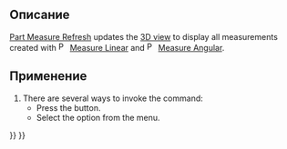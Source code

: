 <languages/>

<div class="mw-translate-fuzzy">
{{Docnav/ru
|[[Part_Measure_Angular/ru|Measure Angular]]
|[[Part_Measure_Clear_All/ru|Clear All]]
|[[Part_Workbench/ru|Part]]
|IconL=Part_Measure_Angular.svg
|IconR=Part_Measure_Clear_All.svg
|IconC=Workbench_Part.svg
}}
</div>

{{VeryImportantMessage|This command is obsolete, it is not available in {{VersionPlus|1.0}}.<br>Use [[Image:Std_Measure.svg|24px]] [[Std_Measure|Std Measure]] instead.}}

<div class="mw-translate-fuzzy">
{{GuiCommand/ru
|Name=Part Measure Refresh
|Name/ru=Part Measure Refresh
|MenuLocation=Measure → Refresh
|Workbenches=[[Part_Workbench/ru|Part]]
|SeeAlso=[[Part_Measure_Linear/ru|Measure Linear]], [[Part_Measure_Angular/ru|Measure Angular]]
}}
</div>

<span id="Description"></span>
==Описание==

[[Part_Measure_Refresh|Part Measure Refresh]] updates the [[3D_view|3D view]] to display all measurements created with [[Image:Part Measure Linear.svg|16px]] [[Part_Measure_Linear|Measure Linear]] and [[Image:Part_Measure_Angular.svg|16px]] [[Part_Measure_Angular|Measure Angular]].

<span id="Usage"></span>
==Применение==

# There are several ways to invoke the command:
#* Press the {{Button|[[Image:Part_Measure_Refresh.svg|16px]] [[Part_Measure_Refresh|Refresh]]}} button.
#* Select the {{MenuCommand|Measure → [[Image:Part_Measure_Refresh.svg|16px]] Refresh}} option from the menu.


<div class="mw-translate-fuzzy">
{{Docnav/ru
|[[Part_Measure_Angular/ru|Measure Angular]]
|[[Part_Measure_Clear_All/ru|Clear All]]
|[[Part_Workbench/ru|Part]]
|IconL=Part_Measure_Angular.svg
|IconR=Part_Measure_Clear_All.svg
|IconC=Workbench_Part.svg
}}
</div>

{{Part Tools navi{{#translation:}}}}
{{Userdocnavi{{#translation:}}}}